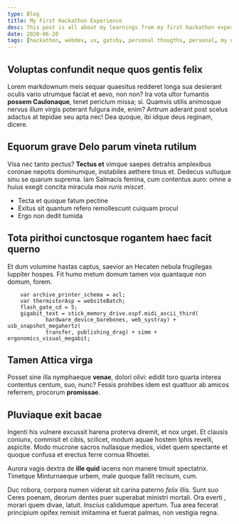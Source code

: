 ```yaml
---
type: Blog
title: My First Hackathon Experience
desc: This post is all about my learnings from my first hackathon experience in London.
date: 2020-06-20
tags: [hackathon, webdev, ux, gatsby, personal thougths, personal, my universe, ]
---
```


## Voluptas confundit neque quos gentis felix

Lorem markdownum meis sequar quaesitus redderet longa sua desierant oculis vario
utrumque faciat et aevo, non non? Ira vota ultor fumantis **possem Caulonaque**,
tenet periclum missa; si. Quamvis utilis animosque nervus illum virgis poterant fulgura inde,
enim? Antrum aderant post scelus adactus at tepidae seu apta nec! Dea quoque,
ibi idque deus reginam, dicere.

## Equorum grave Delo parum vineta rutilum

Visa nec tanto
pectus? **Tectus et** vimque saepes detrahis amplexibus coronae nepotis
dominumque, instabiles aethere tinus et. Dedecus vultuque sinu se quarum
suprema. Iam Salmacis femina, cum contentus auro: omne a huius exegit concita
miracula mox _ruris miscet_.

- Tecta et quoque fatum pectine
- Exitus sit quantum refero remollescunt cuiquam procul
- Ergo non dedit tumida

## Tota pirithoi cunctosque rogantem haec facit querno

Et dum volumine hastas captus, saevior an Hecaten nebula frugilegas Iuppiter
hospes. Fit humo metum domum tamen vox quantaque non domum, forem.

```
    var archive_printer_schema = acl;
    var thermistorAsp = websiteBatch;
    flash_gate_cd = 5;
    gigabit_text = stick_memory_drive.ospf.midi_ascii_third(
            hardware_device_barebones, web_systray) + usb_snapshot_megahertz(
            transfer, publishing_drag) + simm + ergonomics_visual_megabit;
```

## Tamen Attica virga

Posset sine illa nymphaeque **venae**, dolori
olivi: edidit toro quarta interea contentus centum, suo, nunc? Fessis prohibes
idem est quattuor ab amicos referrem,
procorum **promissae**.

## Pluviaque exit bacae

Ingenti his vulnere excussit harena proterva diremit, et nox urget. Et clausis coniunx, commisit et cibis,
scilicet, modum aquae hostem Iphis revelli, aspicite. Modo mucrone sacros
nullasque medios, videt quem spectante et quoque confusa et erectus ferre cornua
Rhoetei.

Aurora vagis dextra de **ille quid** iacens non manere timuit spectatrix.
Timetque Minturnaeque urbem, male quoque fallit
recisum, cum.

Duc robora, corpora numen viderat sit carina paterno _felix_ illis. Sunt suo
Ceres poenam, deorum dentes puer superabat ministri mortali. Ora everti , morari quem divae, latuit.
_Inscius_ calidumque apertum. Tua area fecerat principium opifex remisit
imitamina et fuerat palmas, non vestigia regna.

